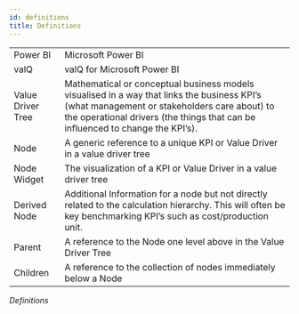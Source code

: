 ```yaml
---
id: definitions
title: Definitions
---
```



|                   |                                                                                                                                                                                                                               |
| ----------------- | ----------------------------------------------------------------------------------------------------------------------------------------------------------------------------------------------------------------------------- |
| Power BI          | Microsoft Power BI                                                                                                                                                                                                            |
| valQ              | valQ for Microsoft Power BI                                                                                                                                                                                                   |
| Value Driver Tree | Mathematical or conceptual business models visualised in a way that links the business KPI’s (what management or stakeholders care about) to the operational drivers (the things that can be influenced to change the KPI’s). |
| Node              | A generic reference to a unique KPI or Value Driver in a value driver tree                                                                                                                                                    |
| Node Widget       | The visualization of a KPI or Value Driver in a value driver tree                                                                                                                                                             |
| Derived Node      | Additional Information for a node but not directly related to the calculation hierarchy. This will often be key benchmarking KPI’s such as cost/production unit.                                                              |
| Parent            | A reference to the Node one level above in the Value Driver Tree                                                                                                                                                              |
| Children          | A reference to the collection of nodes immediately below a Node                                                                                                                                                               |

*Definitions*

